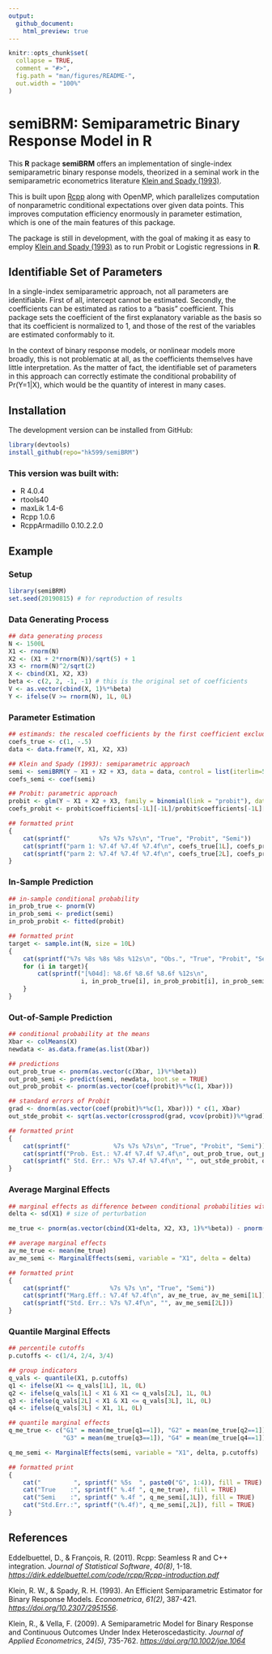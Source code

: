 ```yaml
---
output: 
  github_document:
    html_preview: true
---
```


<!-- README.md is generated from README.Rmd. Please edit that file -->

```r
knitr::opts_chunk$set(
  collapse = TRUE,
  comment = "#>",
  fig.path = "man/figures/README-",
  out.width = "100%"
)
```

# semiBRM: Semiparametric Binary Response Model in R

This **R** package **semiBRM** offers an implementation of single-index semiparametric binary response
models, theorized in a seminal work in the semiparametric econometrics literature
[Klein and Spady (1993)](https://doi.org/10.2307/2951556). 

This is built upon [Rcpp](http://www.rcpp.org) along with OpenMP, which parallelizes computation of nonparametric
conditional expectations over given data points. This improves computation efficiency enormously in
parameter estimation, which is one of the main features of this package.

The package is still in development, with the goal of making it as easy to employ [Klein and Spady (1993)](https://doi.org/10.2307/2951556) as to run Probit or Logistic regressions in **R**.

## Identifiable Set of Parameters
In a single-index semiparametric approach, not all parameters are identifiable. First of all,
intercept cannot be estimated. Secondly, the coefficients can be estimated as ratios to a "basis"
coefficient. This package sets the coefficient of the first explanatory variable as the basis so
that its coefficient is normalized to 1, and those of the rest of the variables are estimated
conformably to it. 

In the context of binary response models, or nonlinear models more broadly, this is not problematic
at all, as the coefficients themselves have little interpretation. As the matter of fact,
the identifiable set of parameters in this approach can correctly estimate the conditional 
probability of Pr(Y=1|X), which would be the quantity of interest in many cases.

## Installation
The development version can be installed from GitHub:

``` r
library(devtools)
install_github(repo="hk599/semiBRM")
```

### This version was built with:

* R 4.0.4
* rtools40 
* maxLik 1.4-6
* Rcpp 1.0.6
* RcppArmadillo 0.10.2.2.0


## Example

### Setup
```r
library(semiBRM)
set.seed(20190815) # for reproduction of results
```

### Data Generating Process
```r
## data generating process
N <- 1500L
X1 <- rnorm(N)
X2 <- (X1 + 2*rnorm(N))/sqrt(5) + 1
X3 <- rnorm(N)^2/sqrt(2)
X <- cbind(X1, X2, X3)
beta <- c(2, 2, -1, -1) # this is the original set of coefficients
V <- as.vector(cbind(X, 1)%*%beta)
Y <- ifelse(V >= rnorm(N), 1L, 0L)
```

### Parameter Estimation
```r
## estimands: the rescaled coefficients by the first coefficient excluding intercept
coefs_true <- c(1, -.5)
data <- data.frame(Y, X1, X2, X3)

## Klein and Spady (1993): semiparametric approach
semi <- semiBRM(Y ~ X1 + X2 + X3, data = data, control = list(iterlim=50))
coefs_semi <- coef(semi)

## Probit: parametric approach
probit <- glm(Y ~ X1 + X2 + X3, family = binomial(link = "probit"), data = data)
coefs_probit <- probit$coefficients[-1L][-1L]/probit$coefficients[-1L][1L]

## formatted print
{
    cat(sprintf("        %7s %7s %7s\n", "True", "Probit", "Semi"))
    cat(sprintf("parm 1: %7.4f %7.4f %7.4f\n", coefs_true[1L], coefs_probit[1L], coefs_semi[1L]))
    cat(sprintf("parm 2: %7.4f %7.4f %7.4f\n", coefs_true[2L], coefs_probit[2L], coefs_semi[2L]))
}
```

### In-Sample Prediction
```r
## in-sample conditional probability
in_prob_true <- pnorm(V)
in_prob_semi <- predict(semi)
in_prob_probit <- fitted(probit)

## formatted print
target <- sample.int(N, size = 10L)
{
    cat(sprintf("%7s %8s %8s %8s %12s\n", "Obs.", "True", "Probit", "Semi", "non.endpoint") )
    for (i in target){
        cat(sprintf("[%04d]: %8.6f %8.6f %8.6f %12s\n",
                    i, in_prob_true[i], in_prob_probit[i], in_prob_semi$prob[i], in_prob_semi$non.endpoint[i]))
    }
}

```

### Out-of-Sample Prediction
```r
## conditional probability at the means
Xbar <- colMeans(X)
newdata <- as.data.frame(as.list(Xbar))

## predictions
out_prob_true <- pnorm(as.vector(c(Xbar, 1)%*%beta))
out_prob_semi <- predict(semi, newdata, boot.se = TRUE)
out_prob_probit <- pnorm(as.vector(coef(probit)%*%c(1, Xbar)))

## standard errors of Probit
grad <- dnorm(as.vector(coef(probit)%*%c(1, Xbar))) * c(1, Xbar)
out_stde_probit <- sqrt(as.vector(crossprod(grad, vcov(probit))%*%grad))

## formatted print
{
    cat(sprintf("            %7s %7s %7s\n", "True", "Probit", "Semi"))
    cat(sprintf("Prob. Est.: %7.4f %7.4f %7.4f\n", out_prob_true, out_prob_probit, out_prob_semi$prob))
    cat(sprintf(" Std. Err.: %7s %7.4f %7.4f\n", "", out_stde_probit, out_prob_semi$boot.se))
}

```

### Average Marginal Effects
```r
## marginal effects as difference between conditional probabilities with and without perturbation
delta <- sd(X1) # size of perturbation

me_true <- pnorm(as.vector(cbind(X1+delta, X2, X3, 1)%*%beta)) - pnorm(as.vector(cbind(X, 1)%*%beta))

## average marginal effects
av_me_true <- mean(me_true)
av_me_semi <- MarginalEffects(semi, variable = "X1", delta = delta)

## formatted print
{
    cat(sprintf("           %7s %7s \n", "True", "Semi"))
    cat(sprintf("Marg.Eff.: %7.4f %7.4f\n", av_me_true, av_me_semi[1L]))
    cat(sprintf("Std. Err.: %7s %7.4f\n", "", av_me_semi[2L]))
}
```
### Quantile Marginal Effects
```r
## percentile cutoffs
p.cutoffs <- c(1/4, 2/4, 3/4)

## group indicators
q_vals <- quantile(X1, p.cutoffs)
q1 <- ifelse(X1 <= q_vals[1L], 1L, 0L)
q2 <- ifelse(q_vals[1L] < X1 & X1 <= q_vals[2L], 1L, 0L)
q3 <- ifelse(q_vals[2L] < X1 & X1 <= q_vals[3L], 1L, 0L)
q4 <- ifelse(q_vals[3L] < X1, 1L, 0L)

## quantile marginal effects
q_me_true <- c("G1" = mean(me_true[q1==1]), "G2" = mean(me_true[q2==1]),
               "G3" = mean(me_true[q3==1]), "G4" = mean(me_true[q4==1]))

q_me_semi <- MarginalEffects(semi, variable = "X1", delta, p.cutoffs)

## formatted print
{
    cat("         ", sprintf(" %5s  ", paste0("G", 1:4)), fill = TRUE)
    cat("True    :", sprintf(" %.4f ", q_me_true), fill = TRUE)
    cat("Semi    :", sprintf(" %.4f ", q_me_semi[,1L]), fill = TRUE)
    cat("Std.Err.:", sprintf("(%.4f)", q_me_semi[,2L]), fill = TRUE)
}

```


## References
Eddelbuettel, D., & François, R. (2011). Rcpp: Seamless R and C++ integration. _Journal of Statistical Software_, _40(8)_, 1-18. _[https://dirk.eddelbuettel.com/code/rcpp/Rcpp-introduction.pdf](https://dirk.eddelbuettel.com/code/rcpp/Rcpp-introduction.pdf)_

Klein, R. W., & Spady, R. H. (1993). An Efficient Semiparametric Estimator for Binary Response Models. _Econometrica_, _61(2)_, 387-421. _[https://doi.org/10.2307/2951556](https://doi.org/10.2307/2951556)_.

Klein, R., & Vella, F. (2009). A Semiparametric Model for Binary Response and Continuous Outcomes Under Index Heteroscedasticity. _Journal of Applied Econometrics_, _24(5)_, 735-762. _[https://doi.org/10.1002/jae.1064](https://doi.org/10.1002/jae.1064)_



